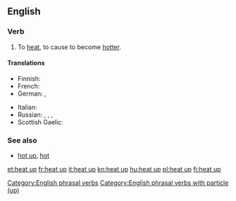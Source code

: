 ==English==

===Verb===
{{en-verb|head=[[heat]] [[up]]|heats up|heating up|heated up|heated up}}

# To [[heat]], to cause to become [[hotter]].

====Translations====
{{trans-top|cause to become hotter}}
* Finnish: {{t+|fi|lämmittää}}
* French: {{t+|fr|chauffer}}
* German: {{t+|de|erhitzen}}, {{t|de|aufheizen}}
{{trans-mid}}
* Italian: {{t|it|scaldare}}
* Russian: {{t+|ru|разогревать|impf|tr=razogrevátʹ|sc=Cyrl}}, {{t+|ru|разогреть|pf|tr=razogrétʹ|sc=Cyrl}}, {{t+|ru|подогревать|impf|tr=podogrevátʹ|sc=Cyrl}}, {{t+|ru|подогреть|pf|tr=podogrétʹ|sc=Cyrl}}
* Scottish Gaelic: {{t|gd|teasaich}}
{{trans-bottom}}

===See also===
* [[hot up]], [[hot#Verb|hot]]

[[Category:English phrasal verbs]]
[[Category:English phrasal verbs with particle (up)]]

[[et:heat up]]
[[fr:heat up]]
[[it:heat up]]
[[kn:heat up]]
[[hu:heat up]]
[[pl:heat up]]
[[fi:heat up]]